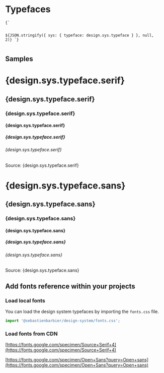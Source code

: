 

<Meta title="Design System/Typefaces" />

# Typefaces

<div style={{ paddingBottom: '30px' }}>
<code><pre style={{ fontSize: '0.8em' }}>
{` 

${JSON.stringify({
  sys: {
    typeface: design.sys.typeface
  }
}, null, 2)}
`}
</pre></code>
</div>

## Samples

<h1 className="serif">{design.sys.typeface.serif}</h1>
<h2 className="serif">{design.sys.typeface.serif}</h2>
<h3 className="serif">{design.sys.typeface.serif}</h3>
<h4 className="serif">{design.sys.typeface.serif}</h4>
<h5 className="serif">{design.sys.typeface.serif}</h5>
<h6 className="serif">{design.sys.typeface.serif}</h6>

Source: {design.sys.typeface.serif}

<h1 className="sans">{design.sys.typeface.sans}</h1>
<h2 className="sans">{design.sys.typeface.sans}</h2>
<h3 className="sans">{design.sys.typeface.sans}</h3>
<h4 className="sans">{design.sys.typeface.sans}</h4>
<h5 className="sans">{design.sys.typeface.sans}</h5>
<h6 className="sans">{design.sys.typeface.sans}</h6>

Source: {design.sys.typeface.sans}

<style>
  {`
  .serif, .sans {
    border: 0;
    padding: 0;
    margin: 0;
  }
  .serif {
    font-family: ${design.sys.typeface.serif} !important;
  }
  .sans {
    font-family: ${design.sys.typeface.sans} !important;
  }
  `}
</style>

## Add fonts reference within your projects

### Load local fonts

You can load the design system typefaces by importing the `fonts.css` file.

```jsx
import '@sebastienbarbier/design-system/fonts.css';
```

### Load fonts from CDN

[https://fonts.google.com/specimen/Source+Serif+4](https://fonts.google.com/specimen/Source+Serif+4)

[https://fonts.google.com/specimen/Open+Sans?query=Open+sans](https://fonts.google.com/specimen/Open+Sans?query=Open+sans)